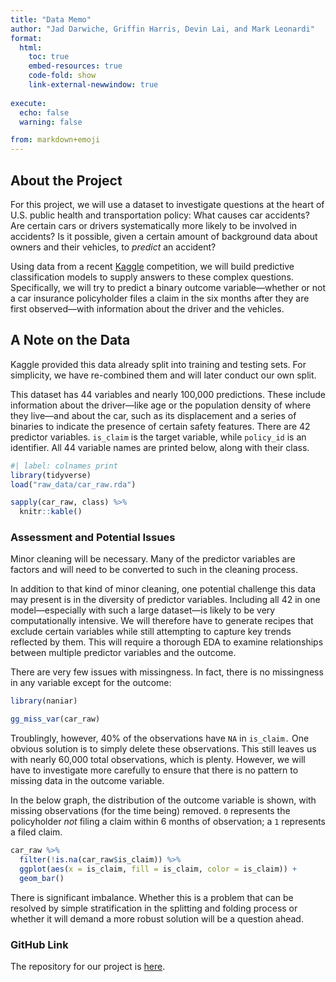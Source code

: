 ```yaml
---
title: "Data Memo"
author: "Jad Darwiche, Griffin Harris, Devin Lai, and Mark Leonardi"
format:
  html:
    toc: true
    embed-resources: true
    code-fold: show
    link-external-newwindow: true
    
execute:
  echo: false
  warning: false

from: markdown+emoji  
---
```


## About the Project

For this project, we will use a dataset to investigate questions at the heart of U.S. public health and transportation policy: What causes car accidents? Are certain cars or drivers systematically more likely to be involved in accidents? Is it possible, given a certain amount of background data about owners and their vehicles, to *predict* an accident?

Using data from a recent [Kaggle](https://www.kaggle.com/datasets/ifteshanajnin/carinsuranceclaimprediction-classification?select=train.csv) competition, we will build predictive classification models to supply answers to these complex questions. Specifically, we will try to predict a binary outcome variable---whether or not a car insurance policyholder files a claim in the six months after they are first observed---with information about the driver and the vehicles. 

::: {.callout-note collapse="true"}
## A Note on the Data 
Kaggle provided this data already split into training and testing sets. For simplicity, we have re-combined them and will later conduct our own split.
:::

This dataset has 44 variables and nearly 100,000 predictions. These include information about the driver---like age or the population density of where they live---and about the car, such as its displacement and a series of binaries to indicate the presence of certain safety features. There are 42 predictor variables. `is_claim` is the target variable, while `policy_id` is an identifier. All 44 variable names are printed below, along with their class. 


```r
#| label: colnames print
library(tidyverse)
load("raw_data/car_raw.rda")

sapply(car_raw, class) %>% 
  knitr::kable()

```
### Assessment and Potential Issues

Minor cleaning will be necessary. Many of the predictor variables are factors and will need to be converted to such in the cleaning process. 

In addition to that kind of minor cleaning, one potential challenge this data may present is in the diversity of predictor variables. Including all 42 in one model---especially with such a large dataset---is likely to be very computationally intensive. We will therefore have to generate recipes that exclude certain variables while still attempting to capture key trends reflected by them. This will require a thorough EDA to examine relationships between multiple predictor variables and the outcome. 

There are very few issues with missingness. In fact, there is no missingness in any variable except for the outcome:

```r
library(naniar)

gg_miss_var(car_raw)

```

Troublingly, however, 40% of the observations have `NA` in `is_claim.` One obvious solution is to simply delete these observations. This still leaves us with nearly 60,000 total observations, which is plenty. However, we will have to investigate more carefully to ensure that there is no pattern to missing data in the outcome variable. 

In the below graph, the distribution of the outcome variable is shown, with missing observations (for the time being) removed. `0` represents the policyholder *not* filing a claim within 6 months of observation; a `1` represents a filed claim.

```r

car_raw %>% 
  filter(!is.na(car_raw$is_claim)) %>% 
  ggplot(aes(x = is_claim, fill = is_claim, color = is_claim)) +
  geom_bar()

```
There is significant imbalance. Whether this is a problem that can be resolved by simple stratification in the splitting and folding process or whether it will demand a more robust solution will be a question ahead. 

### GitHub Link

The repository for our project is [here](https://github.com/mleonardi6/301-3-final-project).

